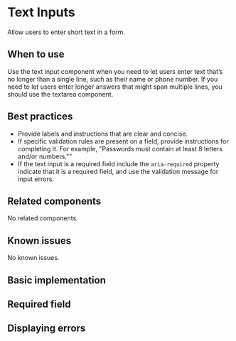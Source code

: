 
<Meta of={stories} />

# Text Inputs

Allow users to enter short text in a form.

## When to use

Use the text input component when you need to let users enter text that’s no
longer than a single line, such as their name or phone number. If you need to
let users enter longer answers that might span multiple lines, you should use
the textarea component.

## Best practices

- Provide labels and instructions that are clear and concise.
- If specific validation rules are present on a field, provide instructions for
  completing it. For example, "Passwords must contain at least 8 letters and/or numbers.""
- If the text input is a required field include the `aria-required` property indicate
  that it is a required field, and use the validation message for input errors.

## Related components

No related components.

## Known issues

No known issues.

## Basic implementation

<Story of={stories.basic} />

## Required field

<Story of={stories.required} />

## Displaying errors

<Story of={stories.withError} />
